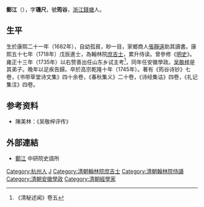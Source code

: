 '''鄭江'''（{{bd|1682年||1745年|catIdx=Z鄭}}），字'''璣尺'''，號'''筠谷'''，[[浙江|浙江]][[錢塘|錢塘]]人。

== 生平 ==
生於康熙二十一年（1682年），自幼孤貧，眇一目，家鄉商人[[張靜遠|張靜遠]]助其讀書。康熙五十七年（1718年）戊辰進士，為翰林院[[庶吉士|庶吉士]]，累升侍读。曾參修《[[明史|明史]]》。雍正十三年（1735年）以右赞善出任山东乡试主考<ref>《清秘述闻》卷五</ref>，同年任安徽學政。[[吴敬梓|吴敬梓]]是其弟子。晚年以足疾告歸。卒於高宗乾隆十年（1745年）。著有《筠谷诗钞》七卷，《书带草堂诗文集》四十余卷，《春秋集义》二十卷，《诗经集诂》四卷，《礼记集注》四卷。

== 参考资料 ==
{{reflist}}
* 陳美林：《吴敬梓评传》

==外部連結==
*[http://archive.ihp.sinica.edu.tw/ttscgi/ttsquery?0:0:mctauac:TM%3D%BEG%A6%BF 鄭江] 中研院史語所

{{康熙五十七年戊戌科殿試金榜}}
{{清朝明史館職官}}

{{Authority control}}

{{DEFAULTSORT:Zheng鄭}}
[[Category:杭州人|Category:杭州人]]
[[Category:鄭姓|J]]
[[Category:清朝翰林院庶吉士|Category:清朝翰林院庶吉士]]
[[Category:清朝翰林院侍讀|Category:清朝翰林院侍讀]]
[[Category:清朝安徽學政|Category:清朝安徽學政]]
[[Category:清朝經學家|Category:清朝經學家]]


{{清朝人物小作品}}